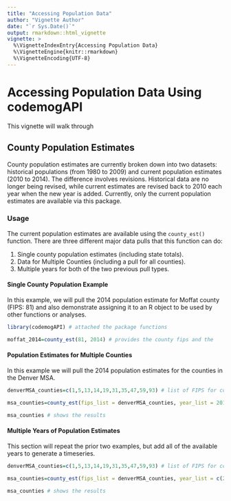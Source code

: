 ```yaml
---
title: "Accessing Population Data"
author: "Vignette Author"
date: "`r Sys.Date()`"
output: rmarkdown::html_vignette
vignette: >
  %\VignetteIndexEntry{Accessing Population Data}
  %\VignetteEngine{knitr::rmarkdown}
  %\VignetteEncoding{UTF-8}
---
```


# Accessing Population Data Using codemogAPI

This vignette will walk through 

## County Population Estimates

County population estimates are currently broken down into two datasets: historical populations (from 1980 to 2009) and current population estimates (2010 to 2014).  The difference involves revisions.  Historical data are no longer being revised, while current estimates are revised back to 2010 each year when the new year is added.  Currently, only the current population estimates are available via this package.

### Usage

The current population estimates are available using the `county_est()` function.  There are three different major data pulls that this function can do:

1. Single county population estimates (including state totals).
2. Data for Multiple Counties (including a pull for all counties).
3. Multiple years for both of the two previous pull types.

#### Single County Population Example

In this example, we will pull the 2014 population estimate for Moffat county (FIPS: 81) and also demonstrate assigning it to an R object to be used by other functions or analyses.

```r
library(codemogAPI) # attached the package functions

moffat_2014=county_est(81, 2014) # provides the county fips and the 

```

#### Population Estimates for Multiple Counties

In this example we will pull the 2014 population estimates for the counties in the Denver MSA.

```r

denverMSA_counties=c(1,5,13,14,19,31,35,47,59,93) # list of FIPS for counties in the 10-county Denver MSA

msa_counties=county_est(fips_list = denverMSA_counties, year_list = 2014) # pulls data for those counties

msa_counties # shows the results

```

#### Multiple Years of Population Estimates

This section will repeat the prior two examples, but add all of the available years to generate a timeseries.

```r

denverMSA_counties=c(1,5,13,14,19,31,35,47,59,93) # list of FIPS for counties in the 10-county Denver MSA

msa_counties=county_est(fips_list = denverMSA_counties, year_list = c(2010,2011,2012,2013,2014)) # pulls data for those counties

msa_counties # shows the results

```
